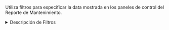 Utiliza filtros para especificar la data mostrada en los paneles de control del Reporte de Mantenimiento.

<details className="override-info">
<summary>Descripción de Filtros</summary>
<div>

<div className="margin-left--lg">

![data](/img/productos_es/product_report_01.png)

</div>
<br/>

A continuación, los filtros disponibles en el reporte de mantenimiento:

Filtro | Descripción | Opciones
--- | --- | ---
**Fecha** | Visualiza data correspondiente al tiempo indicado. | Observa las opciones para designar los periodos de tiempo antes, entre, o después de lo indicado. Indica la cantidad y la medida de tiempo, es decir, filtrar por minutos, horas, días, semanas, meses, cuartos o años. 
**Estado Correctivo** | Muestra la data de los estados seleccionados del [_flujo de Avisos_](/docs/products/workflows/notifications/workflow). | 1. Reportada<br/>2. En Proceso<br/>3. Tareas Completadas<br/>4. Rechazada
**Estado Preventivo** | Muestra la data de los estados seleccionados del [_flujo de Planes Preventivos_](/docs/products/workflows/preventive_plans/workflow). | 0. Crear checklist<br/>1. Plan activo<br/>2. Plan inactivo
**Estado Órdenes Trabajo** | Muestra la data de los estados seleccionados del [_flujo de Órdenes de Trabajo_](/docs/products/workflows/work_orders/related-product/wo/workflow). | 0. Evaluación Masiva<br/>0. Reportar aviso<br/>0. Tareas futuras<br/>1. Reportado<br/>2. Pendiente<br/>3. Validación<br/>4. Cerrado<br/>5.1 Pendiente a rechazo<br/>5.2 Rechazado<br/>9. Presupuestos
**Asignado** | Filtra la data según los usuarios _asignados_ a las tareas. | En las opciones salen los nombres de todos los [usuarios](/docs/products/corrective_maintenance/master_data/users) registrados en la plataforma.
**Sector** | Muestra data relevante a los [sectores de equipamiento](/docs/products/corrective_maintenance/master_data/equipment_sector) seleccionados. | Selecciona de la lista los _sectores de equipamiento_ por los cuales quieres filtrar la data.
**Familia** | Muestra data revelante a las [familias de equipos](/docs/products/corrective_maintenance/master_data/equipment_family) seleccionadas. | Selecciona de la lista _las familias de equipo_ por los cuales quieres filtrar la data.
**Categoría** | Muestra data relevante a las [categorías de equipo](/docs/products/corrective_maintenance/master_data/equipment_category) seleccionadas. | Selecciona de la lista las _categorías de equipo_ por los cuales quieres filtrar la data.

</div>
</details>

